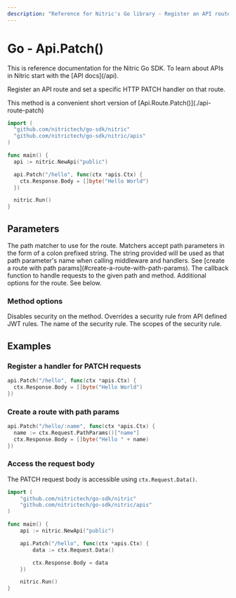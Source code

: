 ```yaml
---
description: "Reference for Nitric's Go library - Register an API route and set a specific HTTP PATCH handler on that route."
---
```


# Go - Api.Patch()

<Note>
  This is reference documentation for the Nitric Go SDK. To learn about APIs in
  Nitric start with the [API docs](/api).
</Note>

Register an API route and set a specific HTTP PATCH handler on that route.

<Note>
  This method is a convenient short version of
  [Api.Route.Patch()](./api-route-patch)
</Note>

```go
import (
  "github.com/nitrictech/go-sdk/nitric"
  "github.com/nitrictech/go-sdk/nitric/apis"
)

func main() {
  api := nitric.NewApi("public")

  api.Patch("/hello", func(ctx *apis.Ctx) {
    ctx.Response.Body = []byte("Hello World")
  })

  nitric.Run()
}
```

## Parameters

<Properties>
  <Property name="path" required type="string">
    The path matcher to use for the route. Matchers accept path parameters in
    the form of a colon prefixed string. The string provided will be used as
    that path parameter's name when calling middleware and handlers. See [create
    a route with path params](#create-a-route-with-path-params).
  </Property>
  <Property name="handler" required type="interface{}">
    The callback function to handle requests to the given path and method.
  </Property>
  <Property name="options" type="...MethodOption">
    Additional options for the route. See below.
  </Property>
</Properties>

### Method options

<Properties>
  <Property name="WithNoMethodSecurity()" type="MethodOption">
    Disables security on the method.
  </Property>
  <Property name="WithMethodSecurity()" type="MethodOption">
    Overrides a security rule from API defined JWT rules.
    <Properties nested>
      <Property name="name" required type="string">
        The name of the security rule.
      </Property>
      <Property name="scopes" required type="[]string">
        The scopes of the security rule.
      </Property>
    </Properties>
  </Property>
</Properties>

## Examples

### Register a handler for PATCH requests

```go
api.Patch("/hello", func(ctx *apis.Ctx) {
  ctx.Response.Body = []byte("Hello World")
})
```

### Create a route with path params

```go
api.Patch("/hello/:name", func(ctx *apis.Ctx) {
  name := ctx.Request.PathParams()["name"]
  ctx.Response.Body = []byte("Hello " + name)
})
```

### Access the request body

The PATCH request body is accessible using `ctx.Request.Data()`.

```go
import (
	"github.com/nitrictech/go-sdk/nitric"
	"github.com/nitrictech/go-sdk/nitric/apis"
)

func main() {
	api := nitric.NewApi("public")

	api.Patch("/hello", func(ctx *apis.Ctx) {
		data := ctx.Request.Data()

		ctx.Response.Body = data
	})

	nitric.Run()
}
```
